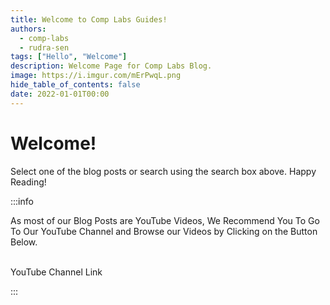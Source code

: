 ```yaml
---
title: Welcome to Comp Labs Guides!
authors:
  - comp-labs
  - rudra-sen
tags: ["Hello", "Welcome"]
description: Welcome Page for Comp Labs Blog.
image: https://i.imgur.com/mErPwqL.png
hide_table_of_contents: false
date: 2022-01-01T00:00
---
```



# Welcome!

Select one of the blog posts or search using the search box above. Happy Reading!

:::info

As most of our Blog Posts are YouTube Videos, We Recommend You To Go To Our YouTube Channel and Browse our Videos by Clicking on the Button Below.<br></br>

<div className={styles.buttons}>
  <Link
    className="button button--secondary button--lg"
    href="https://www.youtube.com/channel/UCL6pKeSCbJkPohM2PUZbqQA"
  >
    YouTube Channel Link
  </Link>
</div>

:::

<!-- truncate -->
